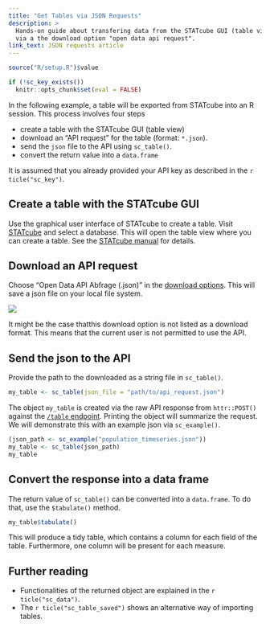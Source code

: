 ```yaml
---
title: "Get Tables via JSON Requests"
description: >
  Hands-on guide about transfering data from the STATcube GUI (table view) to R sessions
  via a the download option "open data api request".
link_text: JSON requests article
---
```


```r
source("R/setup.R")$value
```

```r
if (!sc_key_exists())
  knitr::opts_chunk$set(eval = FALSE)
```

In the following example, a table will be exported from STATcube into an
R session. This process involves four steps

* create a table with the STATcube GUI (table view)
* download an "API request" for the table (format: `*.json`).
* send the `json` file to the API using `sc_table()`.
* convert the return value into a `data.frame`

It is assumed that you already provided your API key as described in the `r ticle("sc_key")`.

## Create a table with the STATcube GUI

Use the graphical user interface of STATcube to create a table. Visit
[STATcube] and select a database. This will open the table view where you can 
create a table. See the [STATcube manual] for details.

## Download an API request

Choose "Open Data API Abfrage (.json)" in the [download options]. This will
save a json file on your local file system.

 <img src="img/download_json.png" />
 
It might be the case thatthis download option is not listed as a download format.
This means that the current user is not permitted to use the API.

## Send the json to the API

Provide the path to the downloaded as a string file in `sc_table()`.

``` r
my_table <- sc_table(json_file = "path/to/api_request.json")
```

The object `my_table` is created via the raw API response from `httr::POST()` against the [`/table` endpoint].
Printing the object will summarize the request.
We will demonstrate this with an example json via `sc_example()`.
 
```r
(json_path <- sc_example("population_timeseries.json"))
my_table <- sc_table(json_path)
my_table
```

## Convert the response into a data frame

The return value of `sc_table()` can be converted into a `data.frame`.
To do that, use the `$tabulate()` method.

```r
my_table$tabulate()
```

This will produce a tidy table, which contains a column for each field of the table.
Furthermore, one column will be present for each measure.

## Further reading

* Functionalities of the returned object are explained in the `r ticle("sc_data")`.
* The `r ticle("sc_table_saved")` shows an alternative way of importing tables.

[`/table` endpoint]: https://docs.wingarc.com.au/superstar/9.12/open-data-api/open-data-api-reference/table-endpoint
[download options]: https://docs.wingarc.com.au/superstar/9.12/superweb2/user-guide/download-tables
[STATcube]: http://sdbext:8081/statistik.at/ext/statcube/home
[STATcube manual]: http://www.statistik.at/wcm/idc/idcplg?IdcService=GET_PDF_FILE&dDocName=105692
